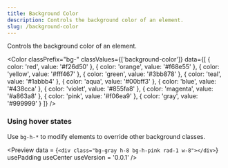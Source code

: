 ```yaml
---
title: Background Color
description: Controls the background color of an element.
slug: /background-color
---
```



Controls the background color of an element.

<Color 
  classPrefix="bg-" 
  classValues={['background-color']} 
  data={[
    { color: 'red', value: '#f26d50' },
    { color: 'orange', value: '#f68e55' },
    { color: 'yellow', value: '#fff467' },
    { color: 'green', value: '#3bb878' },
    { color: 'teal', value: '#1abbb4' },
    { color: 'aqua', value: '#00bff3' },
    { color: 'blue', value: '#438cca' },
    { color: 'violet', value: '#855fa8' },
    { color: 'magenta', value: '#a863a8' },
    { color: 'pink', value: '#f06ea9' },
    { color: 'gray', value: '#999999' }
  ]}
/>

### Using hover states

Use `bg-h-*` to modify elements to override other background classes.

<Preview
  data = {`<div class="bg-gray h-8 bg-h-pink rad-1 w-8"></div>`}
  usePadding
  useCenter
  useVersion = '0.0.1'
/>